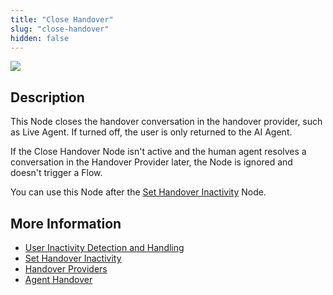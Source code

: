 ```yaml
---
title: "Close Handover"
slug: "close-handover"
hidden: false
---
```


<Frame>
  <img class="image-center" src="/_assets/ai/develop/node-reference/services/close-handover.png" style={{ width: 'auto' }} />
</Frame>

## Description

This Node closes the handover conversation in the handover provider, such as Live Agent. If turned off, the user is only returned to the AI Agent.

If the Close Handover Node isn't active and the human agent resolves a conversation in the Handover Provider later, the Node is ignored and doesn't trigger a Flow.

You can use this Node after the [Set Handover Inactivity](/ai/agents/develop/node-reference/service/set-handover-inactivity) Node.

## More Information

- [User Inactivity Detection and Handling](/ai/escalate/handover-features/user-inactivity-detection)
- [Set Handover Inactivity](/ai/agents/develop/node-reference/service/set-handover-inactivity)
- [Handover Providers](/ai/escalate/handover-reference/overview)
- [Agent Handover](/ai/agents/develop/node-reference/service/handover-to-agent)
